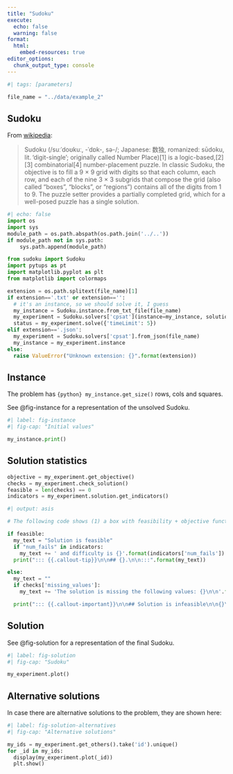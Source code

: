 ```yaml
---
title: "Sudoku"
execute:
  echo: false
  warning: false
format:
  html:
    embed-resources: true
editor_options: 
  chunk_output_type: console
---
```


```python
#| tags: [parameters]

file_name = "../data/example_2"
```

## Sudoku

From [wikipedia](https://en.wikipedia.org/wiki/Sudoku):

> Sudoku (/suːˈdoʊkuː, -ˈdɒk-, sə-/; Japanese: 数独, romanized: sūdoku, lit. 'digit-single'; originally called Number Place)[1] is a logic-based,[2][3] combinatorial[4] number-placement puzzle. In classic Sudoku, the objective is to fill a 9 × 9 grid with digits so that each column, each row, and each of the nine 3 × 3 subgrids that compose the grid (also called "boxes", "blocks", or "regions") contains all of the digits from 1 to 9. The puzzle setter provides a partially completed grid, which for a well-posed puzzle has a single solution.

```python
#| echo: false
import os
import sys
module_path = os.path.abspath(os.path.join('../..'))
if module_path not in sys.path:
    sys.path.append(module_path)

from sudoku import Sudoku
import pytups as pt
import matplotlib.pyplot as plt
from matplotlib import colormaps

extension = os.path.splitext(file_name)[1]
if extension=='.txt' or extension=='':
  # it's an instance, so we should solve it, I guess
  my_instance = Sudoku.instance.from_txt_file(file_name)
  my_experiment = Sudoku.solvers['cpsat'](instance=my_instance, solution=None)
  status = my_experiment.solve({'timeLimit': 5})
elif extension=='.json':
  my_experiment = Sudoku.solvers['cpsat'].from_json(file_name)
  my_instance = my_experiment.instance
else:
  raise ValueError("Unknown extension: {}".format(extension))


```


## Instance

The problem has `{python} my_instance.get_size()` rows, cols and squares.

See @fig-instance for a representation of the unsolved Sudoku.

```python
#| label: fig-instance
#| fig-cap: "Initial values"

my_instance.print()

```

## Solution statistics

```python
objective = my_experiment.get_objective()
checks = my_experiment.check_solution()
feasible = len(checks) == 0
indicators = my_experiment.solution.get_indicators()

```

```python
#| output: asis

# The following code shows (1) a box with feasibility + objective function OR (2) root cause of infeasibility.

if feasible:
  my_text = "Solution is feasible"
  if "num_fails" in indicators:
    my_text += ' and difficulty is {}'.format(indicators['num_fails'])
  print("::: {{.callout-tip}}\n\n## {}.\n\n:::".format(my_text))

else:
  my_text = ""
  if checks['missing_values']:
    my_text += 'The solution is missing the following values: {}\n\n'.format(checks['missing_values'])

  print("::: {{.callout-important}}\n\n## Solution is infeasible\n\n{}\n\n:::".format(my_text))

```

## Solution

See @fig-solution for a representation of the final Sudoku.

```python
#| label: fig-solution
#| fig-cap: "Sudoku"

my_experiment.plot()

```

## Alternative solutions


In case there are alternative solutions to the problem, they are shown here:

```python
#| label: fig-solution-alternatives
#| fig-cap: "Alternative solutions"

my_ids = my_experiment.get_others().take('id').unique()
for _id in my_ids:
  display(my_experiment.plot(_id))
  plt.show()
```

